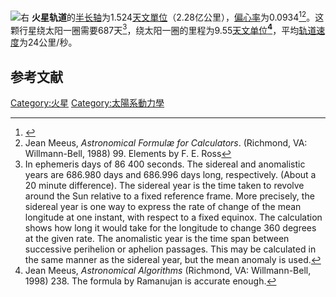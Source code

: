 [[File:Marsorbitsolarsystem.gif|右]]
'''火星轨道'''的[[半長軸|半长轴]]为1.524[[天文單位|天文單位]]（2.28亿公里），[[偏心率|偏心率]]为0.0934<ref name="VSOP87">{{Cite journal|title=Numerical expressions for precession formulae and mean elements for the Moon and planets|last=Simon|first=J.L.|last2=Bretagnon|first2=P.|date=February 1994|journal=Astronomy and Astrophysics|issue=2|volume=282|pages=663–683|bibcode=1994A&A...282..663S|last3=Chapront|first3=J.|last4=Chapront-Touzé|first4=M.|last5=Francou|first5=G.|last6=Laskar|first6=J.}}</ref><ref name="OldMeeus">Jean Meeus, ''Astronomical Formulæ for Calculators''. (Richmond, VA: Willmann-Bell, 1988) 99. Elements by F. E. Ross</ref>。这颗行星绕太阳一圈需要687天<ref>In ephemeris days of 86 400 seconds. The sidereal and anomalistic years are 686.980 days and 686.996 days long, respectively. (About a 20 minute difference). The sidereal year is the time taken to revolve around the Sun relative to a fixed reference frame. More precisely, the sidereal year is one way to express the rate of change of the mean longitude at one instant, with respect to a fixed equinox. The calculation shows how long it would take for the longitude to change 360 degrees at the given rate.
The anomalistic year is the time span between successive perihelion or aphelion passages. This may be calculated in the same manner as the sidereal year, but the mean anomaly is used.</ref>，绕太阳一圈的里程为9.55[[天文单位|天文单位]]'''<ref name="AA">Jean Meeus, ''Astronomical Algorithms'' (Richmond, VA: Willmann-Bell, 1998) 238. The formula by Ramanujan is accurate enough.</ref>'''，平均[[轨道速度|轨道速度]]为24公里/秒。

==参考文献==
{{reflist}}

{{火星}}
[[Category:火星|Category:火星]]
[[Category:太陽系動力學|Category:太陽系動力學]]